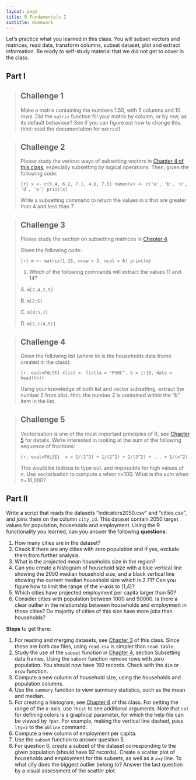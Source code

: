 ```yaml
---
layout: page
title: R Fundamentals I
subtitle: Homework
---
```



Let's practice what you learned in this class. You will subset vectors and matrices, read data, transform columns, subset dataset, plot and extract information. Be ready to self-study material that we did not get to cover in the class.

## Part I

>
> ## Challenge 1 {.challenge}
>
> Make a matrix containing the numbers 1:50,
> with 5 columns and 10 rows.
> Did the `matrix` function fill your matrix by column, or by
> row, as its default behaviour?
> See if you can figure out how to change this.
> (hint: read the documentation for `matrix`!)
>

> ## Challenge 2 {.challenge}
>
> Please study the various ways of subsetting vectors in [Chapter 4 of this class](04-data-subsetting.html), 
> especially subsetting by logical operations. Then,
> given the following code:
>
> ```{r}
> x <- c(5.4, 6.2, 7.1, 4.8, 7.5)
> names(x) <- c('a', 'b', 'c', 'd', 'e')
> print(x)
> ```
>
> Write a subsetting command to return the values in x that are greater than 4 and less than 7.
>

> ## Challenge 3 {.challenge}
>
> Please study the section on subsetting matrices in [Chapter 4](04-data-subsetting.html). 
>
> Given the following code:
>
> ```{r}
> m <- matrix(1:18, nrow = 3, ncol = 6)
> print(m)
> ```
>
> 1. Which of the following commands will extract the values 11 and 14?
>
> A. `m[2,4,2,5]`
>
> B. `m[2:5]`
>
> C. `m[4:5,2]`
>
> D. `m[2,c(4,5)]`
>

> ## Challenge 4 {.challenge}
> Given the following list (where `hh` is the households data frame created in the class): 
>
> ```{r, eval=FALSE}
> xlist <- list(a = "PSRC", b = 1:10, data = head(hh))
> ```
>
> Using your knowledge of both list and vector subsetting, extract the number 2 from xlist. 
> Hint: the number 2 is contained within the "b" item in the list.

> ## Challenge 5 {.challenge}
>
> Vectorisation is one of the most important principles of R, see [Chapter 5](05-vectorisation.html) for details.
> We're interested in looking at the sum of the
> following sequence of fractions:
>
> ```{r, eval=FALSE}
>  x = 1/(1^2) + 1/(2^2) + 1/(3^2) + ... + 1/(n^2)
> ```
>
> This would be tedious to type out, and impossible for high values of
> n.  Use vectorisation to compute x when n=100. What is the sum when
> n=10,000?


## Part II

Write a script that reads the datasets "indicators2050.csv" and "cities.csv", and joins them on the column `city_id`. This dataset contain 2050 target values for population, households and employment. Using the R functionality you learned, can you answer the  following **questions**:

1. How many cities are in the dataset? 
2. Check if there are any cities with zero population and if yes, exclude them from further analysis.
3. What is the projected mean households size in the region?
4. Can you create a histogram of household size with a blue vertical line showing the 2050 median household size, and a black vertical line showing the current median household size which is 2.71? Can you figure how to limit the range of the x-axis to (1,4)?
5. Which cities have projected employment per capita larger than 50?
6. Consider cities with population between 1000 and 50000. Is there a clear outlier in the relationship between households and employment in those cities? Do majority of cities of this size have more jobs than households?


**Steps** to get there:

1. For reading and merging datasets, see [Chapter 3](03-data-structures-part2.html) of this class. Since these are both csv files, using `read.csv` is simpler than `read.table`.
2. Study the use of the `subset` function in [Chapter 4](04-data-subsetting.html), section Subsetting data frames. Using the `subset` function remove rows with zero population. You should now have 160 records. Check with the `dim` or `nrow` function.
3. Compute a new column of household size, using the households and population columns.
4. Use the `summary` function to view summary statistics, such as the mean and median.
5. For creating a histogram, see [Chapter 6](06-data-manip.html) of this class. For setting the range of the x-axis, use `?hist` to see additional arguments. Note that `col` for defining colors is a graphical parameter, for which the help file can be viewed by `?par`. For example, making the vertical line dashed, pass `lty=2` to the `abline` command.
6. Compute a new column of employment per capita.
7. Use the `subset` function to answer question 5.
8. For question 6, create a subset of the dataset corresponding to the given population (should have 92 records). Create a scatter plot of households and employment for this subsets, as well as a `x=y` line. To what city does the biggest outlier belong to? Answer the last question by a visual assessment of the scatter plot.


